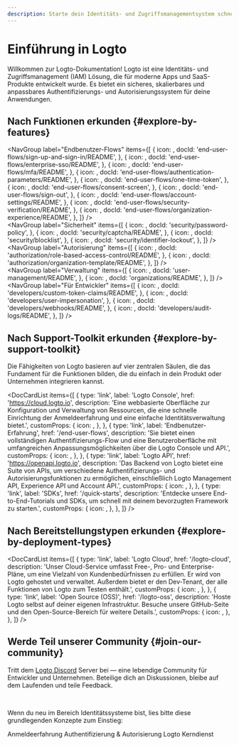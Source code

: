 ```yaml
---
description: Starte dein Identitäts- und Zugriffsmanagementsystem schnell durch die Integration von Logto. Genieße Authentifizierung (Authentication), Autorisierung (Authorization) und Multi-Tenant-Management alles in einem.
---
```



# Einführung in Logto

Willkommen zur Logto-Dokumentation! Logto ist eine Identitäts- und Zugriffsmanagement (IAM) Lösung, die für moderne Apps und SaaS-Produkte entwickelt wurde. Es bietet ein sicheres, skalierbares und anpassbares Authentifizierungs- und Autorisierungssystem für deine Anwendungen.

## Nach Funktionen erkunden \{#explore-by-features}

<NavGroup
  label="Endbenutzer-Flows"
  items={[
    {
      icon: <SignInIcon />,
      docId: 'end-user-flows/sign-up-and-sign-in/README',
    },
    {
      icon: <SsoIcon />,
      docId: 'end-user-flows/enterprise-sso/README',
    },
    {
      icon: <LockIcon />,
      docId: 'end-user-flows/mfa/README',
    },
    {
      icon: <ScreenIcon />,
      docId: 'end-user-flows/authentication-parameters/README',
    },
    {
      icon: <LinkIcon />,
      docId: 'end-user-flows/one-time-token',
    },
    {
      icon: <SecurityIcon />,
      docId: 'end-user-flows/consent-screen',
    },
    {
      icon: <SignOutIcon />,
      docId: 'end-user-flows/sign-out',
    },
    {
      icon: <GearIcon />,
      docId: 'end-user-flows/account-settings/README',
    },
    {
      icon: <SecurityIcon />,
      docId: 'end-user-flows/security-verification/README',
    },
    {
      icon: <OrganizationIcon />,
      docId: 'end-user-flows/organization-experience/README',
    },
  ]}
/>
<br />
<NavGroup
  label="Sicherheit"
  items={[
    {
      icon: <KeyIcon />,
      docId: 'security/password-policy',
    },
    {
      icon: <CheckboxIcon />,
      docId: 'security/captcha/README',
    },
    {
      icon: <BlockUserIcon />,
      docId: 'security/blocklist',
    },
    {
      icon: <LockoutIcon />,
      docId: 'security/identifier-lockout',
    },
  ]}
/>
<br />
<NavGroup
  label="Autorisierung"
  items={[
    {
      icon: <AuthorizationIcon />,
      docId: 'authorization/role-based-access-control/README',
    },
    {
      icon: <AuthorizationIcon />,
      docId: 'authorization/organization-template/README',
    },
  ]}
/>
<br />
<NavGroup
  label="Verwaltung"
  items={[
    {
      icon: <UserManagementIcon />,
      docId: 'user-management/README',
    },
    {
      icon: <OrganizationIcon />,
      docId: 'organizations/README',
    },
  ]}
/>
<br />
<NavGroup
  label="Für Entwickler"
  items={[
    {
      icon: <GearPlusIcon />,
      docId: 'developers/custom-token-claims/README',
    },
    {
      icon: <ImpersonationIcon />,
      docId: 'developers/user-impersonation',
    },
    {
      icon: <WebhookIcon />,
      docId: 'developers/webhooks/README',
    },
    {
      icon: <AuditLogIcon />,
      docId: 'developers/audit-logs/README',
    },
  ]}
/>

## Nach Support-Toolkit erkunden \{#explore-by-support-toolkit}

Die Fähigkeiten von Logto basieren auf vier zentralen Säulen, die das Fundament für die Funktionen bilden, die du einfach in dein Produkt oder Unternehmen integrieren kannst.

<DocCardList
  items={[
    {
      type: 'link',
      label: 'Logto Console',
      href: 'https://cloud.logto.io',
      description:
        'Eine webbasierte Oberfläche zur Konfiguration und Verwaltung von Ressourcen, die eine schnelle Einrichtung der Anmeldeerfahrung und eine einfache Identitätsverwaltung bietet.',
      customProps: {
        icon: <LogtoConsoleIcon />,
      },
    },
    {
      type: 'link',
      label: 'Endbenutzer-Erfahrung',
      href: '/end-user-flows',
      description:
        'Sie bietet einen vollständigen Authentifizierungs-Flow und eine Benutzeroberfläche mit umfangreichen Anpassungsmöglichkeiten über die Logto Console und API.',
      customProps: {
        icon: <ExperienceIcon />,
      },
    },
    {
      type: 'link',
      label: 'Logto API',
      href: 'https://openapi.logto.io',
      description:
        'Das Backend von Logto bietet eine Suite von APIs, um verschiedene Authentifizierungs- und Autorisierungsfunktionen zu ermöglichen, einschließlich Logto Management API, Experience API und Account API.',
      customProps: {
        icon: <LogtoApiIcon />,
      },
    },
    {
      type: 'link',
      label: 'SDKs',
      href: '/quick-starts',
      description:
        'Entdecke unsere End-to-End-Tutorials und SDKs, um schnell mit deinem bevorzugten Framework zu starten.',
      customProps: {
        icon: <SdkIcon />,
      },
    },
  ]}
/>

## Nach Bereitstellungstypen erkunden \{#explore-by-deployment-types}

<DocCardList
  items={[
    {
      type: 'link',
      label: 'Logto Cloud',
      href: '/logto-cloud',
      description:
        'Unser Cloud-Service umfasst Free-, Pro- und Enterprise-Pläne, um eine Vielzahl von Kundenbedürfnissen zu erfüllen. Er wird von Logto gehostet und verwaltet. Außerdem bietet er den Dev-Tenant, der alle Funktionen von Logto zum Testen enthält.',
      customProps: {
        icon: <CloudIcon />,
      },
    },
    {
      type: 'link',
      label: 'Open Source (OSS)',
      href: '/logto-oss',
      description:
        'Hoste Logto selbst auf deiner eigenen Infrastruktur. Besuche unsere GitHub-Seite und den Open-Source-Bereich für weitere Details.',
      customProps: {
        icon: <OpenSourceIcon />,
      },
    },
  ]}
/>

## Werde Teil unserer Community \{#join-our-community}

Tritt dem [Logto Discord](https://discord.com/invite/UEPaF3j5e6) Server bei — eine lebendige Community für Entwickler und Unternehmen. Beteilige dich an Diskussionen, bleibe auf dem Laufenden und teile Feedback.

<br />

Wenn du neu im Bereich Identitätssysteme bist, lies bitte diese grundlegenden Konzepte zum Einstieg:

<Url href="/concepts/sign-in-experience">Anmeldeerfahrung</Url>
<Url href="/concepts/authn-vs-authz">Authentifizierung & Autorisierung</Url>
<Url href="/concepts/core-service">Logto Kerndienst</Url>
